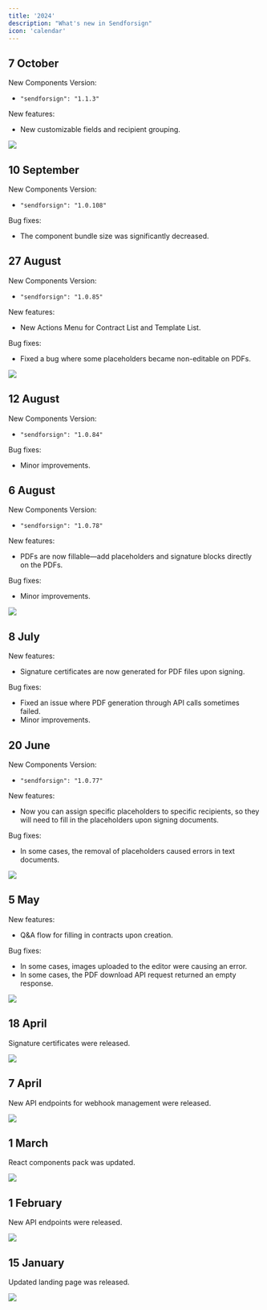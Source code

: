 ```yaml
---
title: '2024'
description: "What's new in Sendforsign"
icon: 'calendar'
---
```

## 7 October
New Components Version:
- `"sendforsign": "1.1.3"`

New features:
- New customizable fields and recipient grouping.

<Frame caption="Recipient Grouping">
  <img src="/changelog/img24/071024.png" />
</Frame>

## 10 September
New Components Version:
- `"sendforsign": "1.0.108"`

Bug fixes:
- The component bundle size was significantly decreased.

## 27 August
New Components Version:
- `"sendforsign": "1.0.85"`

New features:
- New Actions Menu for Contract List and Template List.

Bug fixes:
- Fixed a bug where some placeholders became non-editable on PDFs.

<Frame caption="Actions Menu">
  <img src="/changelog/img24/270824.png" />
</Frame>

## 12 August
New Components Version:
- `"sendforsign": "1.0.84"`

Bug fixes:
- Minor improvements.

## 6 August
New Components Version:
- `"sendforsign": "1.0.78"`

New features:
- PDFs are now fillable—add placeholders and signature blocks directly on the PDFs.

Bug fixes:
- Minor improvements.

<Frame caption="Fillable PDFs">
  <img src="/changelog/img24/060824.png" />
</Frame>

## 8 July
New features:
- Signature certificates are now generated for PDF files upon signing.

Bug fixes:
- Fixed an issue where PDF generation through API calls sometimes failed.
- Minor improvements.

## 20 June
New Components Version:
- `"sendforsign": "1.0.77"`

New features:
- Now you can assign specific placeholders to specific recipients, so they will need to fill in the placeholders upon signing documents.

Bug fixes:
- In some cases, the removal of placeholders caused errors in text documents.

<Frame caption="Placeholders">
  <img src="/changelog/img24/200624.png" />
</Frame>

## 5 May
New features:
- Q&A flow for filling in contracts upon creation.

Bug fixes:
- In some cases, images uploaded to the editor were causing an error.
- In some cases, the PDF download API request returned an empty response.

<Frame caption="Q&A flow">
  <img src="/changelog/img24/050524.png" />
</Frame>

## 18 April
Signature certificates were released.
<Frame caption="Signature certificates">
  <img src="/changelog/img24/180424.png" />
</Frame>

## 7 April
New API endpoints for webhook management were released.
<Frame caption="Webhook API endpoints">
  <img src="/changelog/img24/070424.png" />
</Frame>

## 1 March
React components pack was updated.
<Frame caption="React components">
  <img src="/changelog/img24/010324.png" />
</Frame>

## 1 February
New API endpoints were released.
<Frame caption="API endpoints">
  <img src="/changelog/img24/010224.png" />
</Frame>

## 15 January
Updated landing page was released.
<Frame caption="Landing page">
  <img src="/changelog/img24/150124.png" />
</Frame>